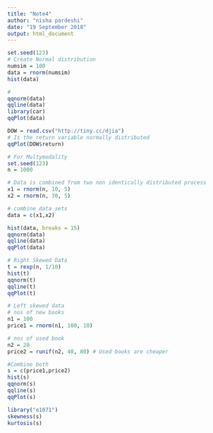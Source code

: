 ---
title: "Note4"
author: "nisha pardeshi"
date: "19 September 2018"
output: html_document
---
```{r}
set.seed(123)
# Create Normal distribution
numsim = 100
data = rnorm(numsim)
hist(data)

#
qqnorm(data)
qqline(data)
library(car)
qqPlot(data)
```

```{r}
DOW = read.csv("http://tiny.cc/djia")
# Is the return variable normally distributed
qqPlot(DOW$return)
```

```{r}
# For Multymodality
set.seed(123)
n = 1000

# Data is combined from two non identically distributed process
x1 = rnorm(n, 10, 5)
x2 = rnorm(n, 30, 5)

# combine data sets
data = c(x1,x2)

hist(data, breaks = 15)
qqnorm(data)
qqline(data)
qqPlot(data)

```

```{r}
# Right Skewed Data
t = rexp(n, 1/10)
hist(t)
qqnorm(t)
qqline(t)
qqPlot(t)
```



```{r}
# Left skewed data
# nos of new books
n1 = 100
price1 = rnorm(n1, 100, 10)

# nos of used book
n2 = 20
price2 = runif(n2, 40, 80) # Used books are cheaper

#Combine both
s = c(price1,price2)
hist(s)
qqnorm(s)
qqline(s)
qqPlot(s)
```

```{r}
library("e1071")
skewness(s)
kurtosis(s)
```

